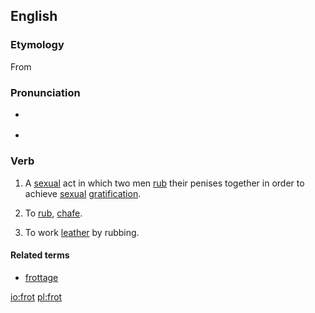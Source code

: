 ==English==

===Etymology===
From {{etyl|fro}} {{term|froter||rub, polish}}

===Pronunciation===
* {{a|RP}} {{IPA|/frɒt/}}
* {{rhymes|ɒt}}

===Verb===
{{en-verb|frot|t|ing}}

# {{slang}} A [[sexual]] act in which two men [[rub]] their penises together in order to achieve [[sexual]] [[gratification]].
# {{archaic}} To [[rub]], [[chafe]].
# {{context|tanning}} To work [[leather]] by rubbing.

====Related terms====
* [[frottage]]

[[io:frot]]
[[pl:frot]]